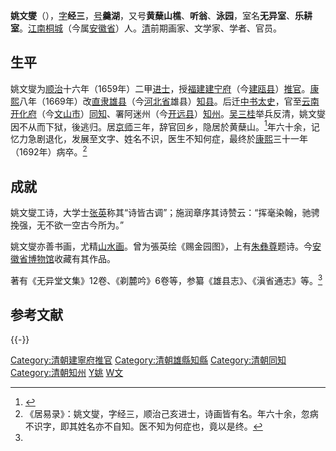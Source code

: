 '''姚文燮'''（{{bd|1628年||1692年|catIdx=Y姚}}），[[表字|字]]'''经三'''，[[号|号]]'''羹湖'''，又号'''黄蘖山樵'''、'''听翁'''、'''泳园'''，室名'''无异室'''、'''乐耕室'''。[[江南省|江南]][[桐城|桐城]]（今属[[安徽省|安徽省]]）人。[[清|清]]前期画家、文学家、学者、官员。

==生平==
姚文燮为[[顺治|顺治]]十六年（1659年）二甲[[进士|进士]]，授[[福建|福建]][[建宁府|建宁府]]（今[[建瓯县|建瓯县]]）[[推官|推官]]。[[康熙|康熙]]八年（1669年）改[[直隶|直隶]][[雄县|雄县]]（今[[河北省|河北省]]雄县）[[知县|知县]]。后迁[[中书|中书]][[太史|太史]]，官至[[云南|云南]][[开化府|开化府]]（今[[文山市|文山市]]）[[同知|同知]]、署阿迷州（今[[开远县|开远县]]）[[知州|知州]]。[[吴三桂|吴三桂]]举兵反清，姚文燮因不从而下狱，後逃归。居[[京师|京师]]三年，辞官回乡，隐居於黄蘖山。<ref name="旅游网">{{cite web| language =| publisher =桐城旅游网| title =艺苑名流----姚文燮| url =http://www.tclyw.gov.cn:8081/lyw/newsfile/2006/6/2/0_1149231705718.html| author =桐城市旅游局| date =| accessdate =}}{{dead link|date=2017年12月 |bot=InternetArchiveBot |fix-attempted=yes }}</ref>年六十余，记忆力急剧退化，发展至文字、姓名不识，医生不知何症，最终於[[康熙|康熙]]三十一年（1692年）病卒。<ref>《居易录》：姚文燮，字经三，顺治己亥进士，诗画皆有名。年六十余，忽病不识字，即其姓名亦不自知。医不知为何症也，竟以是终。</ref>

==成就==
姚文燮工诗，大学士[[張英_(清朝)|张英]]称其“诗皆古调”；施润章序其诗赞云：“挥毫染翰，驰骋挽强，无不欲一空古今所为。”

姚文燮亦善书画，尤精[[山水画|山水画]]。曾为張英绘《赐金园图》，上有[[朱彝尊|朱彝尊]]题诗。今[[安徽省博物馆|安徽省博物馆]]收藏有其作品。

著有《无异堂文集》12卷、《剃麓吟》6卷等，参纂《雄县志》、《滇省通志》等。<ref name="旅游网" />

== 参考文献 ==
{{Reflist}}

{{-}}
{{順治十六年己亥科殿試金榜}}

{{DEFAULTSORT:Yao姚}}
[[Category:清朝建寧府推官|Category:清朝建寧府推官]]
[[Category:清朝雄縣知縣|Category:清朝雄縣知縣]]
[[Category:清朝同知|Category:清朝同知]]
[[Category:清朝知州|Category:清朝知州]]
[[Category:桐城人|Y姚]]
[[Category:姚姓|W文]]